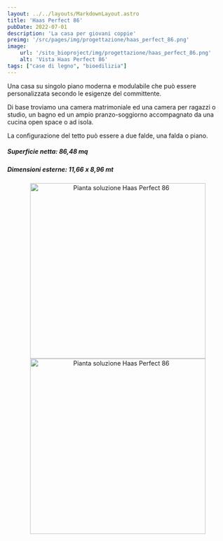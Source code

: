 ```yaml
---
layout: ../../layouts/MarkdownLayout.astro
title: 'Haas Perfect 86'
pubDate: 2022-07-01
description: 'La casa per giovani coppie'
preimg: '/src/pages/img/progettazione/haas_perfect_86.png'
image:
    url: '/sito_bioproject/img/progettazione/haas_perfect_86.png'
    alt: 'Vista Haas Perfect 86'
tags: ["case di legno", "bioedilizia"]
---
```


Una casa su singolo piano moderna e modulabile che può essere personalizzata secondo le esigenze del committente.  
  
Di base troviamo una camera matrimoniale ed una camera per ragazzi o studio, un bagno ed un ampio pranzo-soggiorno accompagnato da una cucina open space o ad isola.  
  
La configurazione del tetto può essere a due falde, una falda o piano.  
  
##### Superficie netta: 86,48 mq
##### Dimensioni esterne: 11,66 x 8,96 mt

<div style="text-align: center;">
<Image src={imgPianta} alt="Pianta soluzione Haas Perfect 86" height="400"/>
<Image src={imgPiantaIso} alt="Pianta soluzione Haas Perfect 86" height="400"/>
</div>